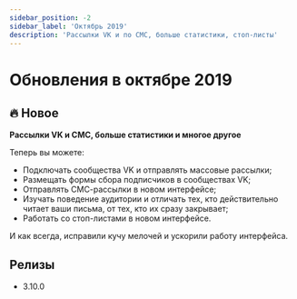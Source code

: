 ```yaml
---
sidebar_position: -2
sidebar_label: 'Октябрь 2019'
description: 'Рассылки VK и по СМС, больше статистики, стоп-листы'
---
```


# Обновления в октябре 2019

## 🔥 Новое

**Рассылки VK и СМС, больше статистики и многое другое**

Теперь вы можете:

- Подключать сообщества VK и отправлять массовые рассылки;
- Размещать формы сбора подписчиков в сообществах VK;
- Отправлять СМС-рассылки в новом интерфейсе;
- Изучать поведение аудитории и отличать тех, кто действительно читает ваши письма, от тех, кто их сразу закрывает;
- Работать со стоп-листами в новом интерфейсе.

И как всегда, исправили кучу мелочей и ускорили работу интерфейса.

## Релизы

- 3.10.0

